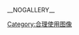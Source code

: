 {{Image template notice|Non-free architectural work}}
__NOGALLERY__

[[Category:合理使用图像|Category:合理使用图像]]